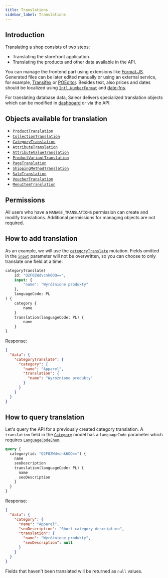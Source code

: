 ```yaml
---
title: Translations
sidebar_label: Translations
---
```


## Introduction

Translating a shop consists of two steps:

- Translating the storefront application.
- Translating the products and other data available in the API.

You can manage the frontend part using extensions like [Format.JS](https://formatjs.io). Generated files can be later edited manually or using an external service, for example, [Transifex](https://www.transifex.com) or [POEditor](https://poeditor.com). Besides text, also prices and dates should be localized using [`Intl.NumberFormat`](https://developer.mozilla.org/en-US/docs/Web/JavaScript/Reference/Global_Objects/Intl/NumberFormat) and [date-fns](https://date-fns.org).

For translating database data, Saleor delivers specialized translation objects which can be modified in [dashboard](dashboard/translations.md) or via the API.

## Objects available for translation

- [`ProductTranslation`](developer/api-reference/objects/product-translation.mdx)
- [`CollectionTranslation`](developer/api-reference/objects/collection-translation.mdx)
- [`CategoryTranslation`](developer/api-reference/objects/category-translation.mdx)
- [`AttributeTranslation`](developer/api-reference/objects/attribute-translation.mdx)
- [`AttributeValueTranslation`](developer/api-reference/objects/attribute-value-translation.mdx)
- [`ProductVariantTranslation`](developer/api-reference/objects/product-variant-translation.mdx)
- [`PageTranslation`](developer/api-reference/objects/page-translation.mdx)
- [`ShippingMethodTranslation`](developer/api-reference/objects/shipping-method-translation.mdx)
- [`SaleTranslation`](developer/api-reference/objects/sale-translation.mdx)
- [`VoucherTranslation`](developer/api-reference/objects/voucher-translation.mdx)
- [`MenuItemTranslation`](developer/api-reference/objects/menu-item-translation.mdx)

## Permissions

All users who have a `MANAGE_TRANSLATIONS` permission can create and modify translations. Additional permissions for managing objects are not required.

## How to add translation

As an example, we will use the [`categoryTranslate`](developer/api-reference/mutations/category-translate.mdx) mutation. Fields omitted in the [`input`](developer/api-reference/inputs/translation-input.mdx) parameter will not be overwritten, so you can choose to only translate one field at a time:

```graphql
categoryTranslate(
    id: "Q2F0ZWdvcnk6OQ==",
    input: {
        "name": "Wyróżnione produkty"
    },
    languageCode: PL
) {
    category {
        name
    }
    translation(languageCode: PL) {
        name
    }
}
```

Response:

```json
{
  "data": {
    "categoryTranslate": {
      "category": {
        "name": "Apparel",
        "translation": {
          "name": "Wyróżnione produkty"
        }
      }
    }
  }
}
```

## How to query translation

Let's query the API for a previously created category translation. A `translation` field in the [`Category`](developer/api-reference/objects/category.mdx) model has a `languageCode` parameter which requires [`LanguageCodeEnum`](developer/api-reference/enums/language-code-enum.mdx).

```graphql
query {
  category(id: "Q2F0ZWdvcnk6OQ==") {
    name
    seoDescription
    translation(languageCode: PL) {
      name
      seoDescription
    }
  }
}
```

Response:

```json
{
  "data": {
    "category": {
      "name": "Apparel",
      "seoDescription": "Short category description",
      "translation": {
        "name": "Wyróżnione produkty",
        "seoDescription": null
      }
    }
  }
}
```

Fields that haven't been translated will be returned as `null` values.
